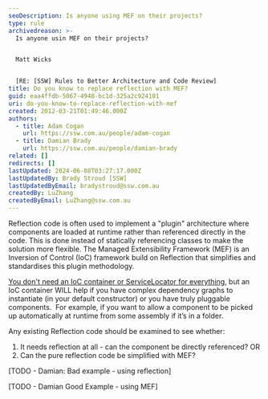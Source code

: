 ```yaml
---
seoDescription: Is anyone using MEF on their projects?
type: rule
archivedreason: >-
  Is anyone usin MEF on their projects?


  Matt Wicks


  [RE: [SSW] Rules to Better Architecture and Code Review]
title: Do you know to replace reflection with MEF?
guid: eaa4ffdb-5067-4948-bc1d-325a2c924101
uri: do-you-know-to-replace-reflection-with-mef
created: 2012-03-21T01:49:46.000Z
authors:
  - title: Adam Cogan
    url: https://ssw.com.au/people/adam-cogan
  - title: Damian Brady
    url: https://ssw.com.au/people/damian-brady
related: []
redirects: []
lastUpdated: 2024-06-08T03:27:17.000Z
lastUpdatedBy: Brady Stroud [SSW]
lastUpdatedByEmail: bradystroud@ssw.com.au
createdBy: LuZhang
createdByEmail: LuZhang@ssw.com.au
---
```


Reflection code is often used to implement a "plugin" architecture where components are loaded at runtime rather than referenced directly in the code. This is done instead of statically referencing classes to make the solution more flexible.
The Managed Extensibility Framework (MEF) is an Inversion of Control (IoC) framework build on Reflection that simplifies and standardises this plugin methodology.

[You don't need an IoC container or ServiceLocator for everything](http://blogs.clariusconsulting.net/kzu/you-dont-need-an-ioc-or-servicelocator-for-everything/ "You don’t need an IoC container or ServiceLocator for everything"), but an IoC container WILL help if you have complex dependency graphs to instantiate (in your default constructor) or you have truly pluggable components.  For example, if you want to allow a component to be picked up automatically at runtime from some assembly if it’s in a folder.

Any existing Reflection code should be examined to see whether:

1. It needs reflection at all - can the component be directly referenced? OR
2. Can the pure reflection code be simplified with MEF?

[TODO - Damian: Bad example - using reflection]

[TODO - Damian Good Example - using MEF]
